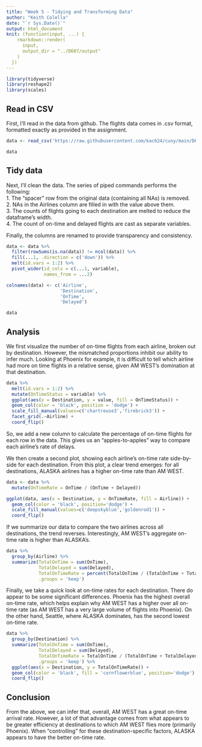 ```yaml
---
title: "Week 5 - Tidying and Transforming Data"
author: "Keith Colella"
date: "`r Sys.Date()`"
output: html_document
knit: (function(input, ...) {
    rmarkdown::render(
      input,
      output_dir = "../D607/output"
    )
  })
---
```


```r
library(tidyverse)
library(reshape2)
library(scales)
```

## Read in CSV

First, I'll read in the data from github. The flights data comes in .csv format, formatted exactly as provided in the assignment.

```r
data <- read_csv('https://raw.githubusercontent.com/kac624/cuny/main/D607/data/week5_flights.csv')

data
```

## Tidy data

Next, I'll clean the data. The series of piped commands performs the following:  
  1. The "spacer" row from the original data (containing all NAs) is removed.  
  2. NAs in the Airlines column are filled in with the value above them.  
  3. The counts of flights going to each destination are melted to reduce the dataframe's width.  
  4. The count of on-time and delayed flights are cast as separate variables.

Finally, the columns are renamed to provide transparency and consistency.

```r
data <- data %>%
  filter(rowSums(is.na(data)) != ncol(data)) %>%
  fill(...1, .direction = c('down')) %>%
  melt(id.vars = 1:2) %>%
  pivot_wider(id_cols = c(...1, variable),
              names_from = ...2)

colnames(data) <- c('Airline',
                    'Destination',
                    'OnTime',
                    'Delayed')

data
```

## Analysis

We first visualize the number of on-time flights from each airline, broken out by destination. However, the mismatched proportions inhibit our ability to infer much. Looking at Phoenix for example, it is difficult to tell which airline had more on time flights in a relative sense, given AM WEST's domination at that destination.

```r
data %>%
  melt(id.vars = 1:2) %>%
  mutate(OnTimeStatus = variable) %>%
  ggplot(aes(x = Destination, y = value, fill = OnTimeStatus)) +
  geom_col(color = 'black', position = 'dodge') +
  scale_fill_manual(values=c('chartreuse3','firebrick3')) +
  facet_grid(.~Airline) +
  coord_flip()
```

So, we add a new column to calculate the percentage of on-time flights for each row in the data. This gives us an "apples-to-apples" way to compare each airline's rate of delays.

We then create a second plot, showing each airline's on-time rate side-by-side for each destination. From this plot, a clear trend emerges: for all destinations, ALASKA airlines has a higher on-time rate than AM WEST.

```r
data <- data %>%
  mutate(OnTimeRate = OnTime / (OnTime + Delayed))

ggplot(data, aes(x = Destination, y = OnTimeRate, fill = Airline)) +
  geom_col(color = 'black', position='dodge') +
  scale_fill_manual(values=c('deepskyblue','goldenrod1')) +
  coord_flip()
```

If we summarize our data to compare the two airlines across all destinations, the trend reverses. Interestingly, AM WEST's aggregate on-time rate is higher than ALASKA's.

```r
data %>%
  group_by(Airline) %>% 
  summarize(TotalOnTime = sum(OnTime),
            TotalDelayed = sum(Delayed),
            TotalOnTimeRate = percent(TotalOnTime / (TotalOnTime + TotalDelayed), 0.01), 
            .groups = 'keep')
```

Finally, we take a quick look at on-time rates for each destination. There do appear to be some significant differences. Phoenix has the highest overall on-time rate, which helps explain why AM WEST has a higher over all on-time rate (as AM WEST has a very large volume of flights into Phoenix). On the other hand, Seattle, where ALASKA dominates, has the second lowest on-time rate. 

```r
data %>%
  group_by(Destination) %>%
  summarize(TotalOnTime = sum(OnTime),
            TotalDelayed = sum(Delayed),
            TotalOnTimeRate = TotalOnTime / (TotalOnTime + TotalDelayed), 
            .groups = 'keep') %>%
  ggplot(aes(x = Destination, y = TotalOnTimeRate)) +
  geom_col(color = 'black', fill = 'cornflowerblue', position='dodge') +
  coord_flip()
```

## Conclusion

From the above, we can infer that, overall, AM WEST has a great on-time arrival rate. However, a lot of that advantage comes from what appears to be greater efficiency at destinations to which AM WEST flies more (primarily Phoenix). When "controlling" for these destination-specific factors, ALASKA appears to have the better on-time rate.
